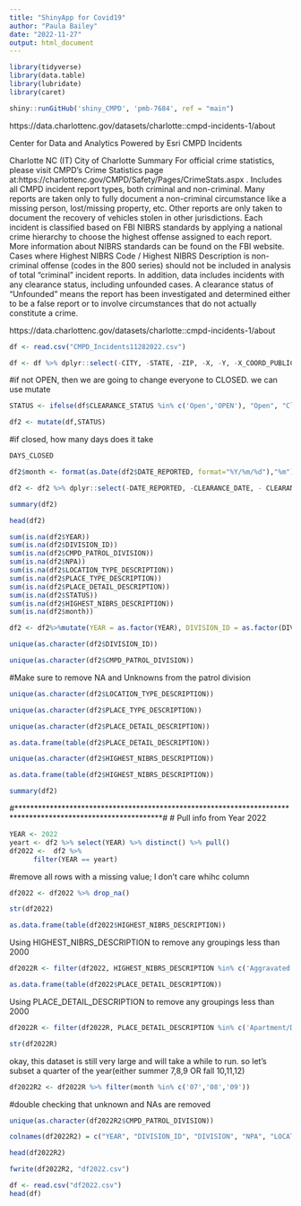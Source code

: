 ```yaml
---
title: "ShinyApp for Covid19"
author: "Paula Bailey"
date: "2022-11-27"
output: html_document
---
```


```r
library(tidyverse)
library(data.table)
library(lubridate)
library(caret)
```


```r
shiny::runGitHub('shiny_CMPD', 'pmb-7684', ref = "main")
```


https://data.charlottenc.gov/datasets/charlotte::cmpd-incidents-1/about


Center for Data and Analytics
Powered by Esri
CMPD Incidents

Charlotte NC (IT)
City of Charlotte
Summary
For official crime statistics, please visit CMPD's Crime Statistics page at:https://charlottenc.gov/CMPD/Safety/Pages/CrimeStats.aspx . Includes all CMPD incident report types, both criminal and non-criminal. Many reports are taken only to fully document a non-criminal circumstance like a missing person, lost/missing property, etc. Other reports are only taken to document the recovery of vehicles stolen in other jurisdictions. Each incident is classified based on FBI NIBRS standards by applying a national crime hierarchy to choose the highest offense assigned to each report. More information about NIBRS standards can be found on the FBI website. Cases where Highest NIBRS Code / Highest NIBRS Description is non-criminal offense (codes in the 800 series) should not be included in analysis of total “criminal” incident reports. In addition, data includes incidents with any clearance status, including unfounded cases. A clearance status of “Unfounded” means the report has been investigated and determined either to be a false report or to involve circumstances that do not actually constitute a crime.

https://data.charlottenc.gov/datasets/charlotte::cmpd-incidents-1/about

```r
df <- read.csv("CMPD_Incidents11282022.csv")

```

```r
df <- df %>% dplyr::select(-CITY, -STATE, -ZIP, -X, -Y, -X_COORD_PUBLIC, -Y_COORD_PUBLIC, -ADDRESS_DESCRIPTION, -Shape, -GlobalID, -LOCATION,  - HIGHEST_NIBRS_CODE, -OBJECTID, -CLEARANCE_DETAIL_STATUS, -LATITUDE_PUBLIC, -LONGITUDE_PUBLIC, -DATE_INCIDENT_BEGAN,-DATE_INCIDENT_END, -INCIDENT_REPORT_ID)
```

#if not OPEN, then we are going to change everyone to CLOSED. we can use mutate
```r
STATUS <- ifelse(df$CLEARANCE_STATUS %in% c('Open','OPEN'), "Open", "Closed")
```

```r
df2 <- mutate(df,STATUS)
```

#if closed, how many days does it take
```r
DAYS_CLOSED 
```

```r
df2$month <- format(as.Date(df2$DATE_REPORTED, format="%Y/%m/%d"),"%m")
```


```r
df2 <- df2 %>% dplyr::select(-DATE_REPORTED, -CLEARANCE_DATE, - CLEARANCE_STATUS)
```

```r
summary(df2)
```


```r
head(df2)
```

```r
sum(is.na(df2$YEAR))
sum(is.na(df2$DIVISION_ID))
sum(is.na(df2$CMPD_PATROL_DIVISION))
sum(is.na(df2$NPA))
sum(is.na(df2$LOCATION_TYPE_DESCRIPTION))
sum(is.na(df2$PLACE_TYPE_DESCRIPTION))
sum(is.na(df2$PLACE_DETAIL_DESCRIPTION))
sum(is.na(df2$STATUS))
sum(is.na(df2$HIGHEST_NIBRS_DESCRIPTION))
sum(is.na(df2$month))
```



```r
df2 <- df2%>%mutate(YEAR = as.factor(YEAR), DIVISION_ID = as.factor(DIVISION_ID), NPA = as.factor(NPA), CMPD_PATROL_DIVISION = as.factor(CMPD_PATROL_DIVISION), LOCATION_TYPE_DESCRIPTION = as.factor(LOCATION_TYPE_DESCRIPTION),PLACE_TYPE_DESCRIPTION = as.factor(PLACE_TYPE_DESCRIPTION), PLACE_DETAIL_DESCRIPTION = as.factor(PLACE_DETAIL_DESCRIPTION), HIGHEST_NIBRS_DESCRIPTION = as.factor(HIGHEST_NIBRS_DESCRIPTION),STATUS = as.factor(STATUS), month = as.factor(month))
```





```r
unique(as.character(df2$DIVISION_ID))
```

```r
unique(as.character(df2$CMPD_PATROL_DIVISION))
```
#Make sure to remove NA and Unknowns from the patrol division

```r
unique(as.character(df2$LOCATION_TYPE_DESCRIPTION))
```


```r
unique(as.character(df2$PLACE_TYPE_DESCRIPTION))
```


```r
unique(as.character(df2$PLACE_DETAIL_DESCRIPTION))
```

```r
as.data.frame(table(df2$PLACE_DETAIL_DESCRIPTION))
```


```r
unique(as.character(df2$HIGHEST_NIBRS_DESCRIPTION))
```


```r
as.data.frame(table(df2$HIGHEST_NIBRS_DESCRIPTION))
```

```r
summary(df2)
```

#*************************************************************************************************************#
# Pull info from Year 2022 

```r
YEAR <- 2022
yeart <- df2 %>% select(YEAR) %>% distinct() %>% pull()
df2022 <-  df2 %>% 
      filter(YEAR == yeart)
```



#remove all rows with a missing value; I don't care whihc column
```r
df2022 <- df2022 %>% drop_na()
```


```r
str(df2022)
```



```r
as.data.frame(table(df2022$HIGHEST_NIBRS_DESCRIPTION))
```

Using HIGHEST_NIBRS_DESCRIPTION to remove any groupings less than 2000
```r
df2022R <- filter(df2022, HIGHEST_NIBRS_DESCRIPTION %in% c('Aggravated Assault', 'All Other Offenses','All Other Thefts', 'Burglary/B&E','Damage/Vandalism Of Property','Drug/Narcotic Violations','Intimidation','Missing Person','Motor Vehicle Theft','Other Unlisted Non-Criminal',  'Shoplifting', 'Simple Assault', 'Theft of Motor Vehicle'))
```



```r
as.data.frame(table(df2022$PLACE_DETAIL_DESCRIPTION))
```

Using PLACE_DETAIL_DESCRIPTION to remove any groupings less than 2000
```r
df2022R <- filter(df2022R, PLACE_DETAIL_DESCRIPTION %in% c('Apartment/Duplex Private Res', 'Convenience Store','Department Store', 'Gas Station','Grocery Store/Supermarket','Hotel/Motel','Other - Commercial Place','Other - Open Area','Other - Retail','Private Residence',  'Restaurant/Diner/Coffee Shop', 'Street/Highway'))
```


```r
str(df2022R)
```

okay, this dataset is still very large and will take a while to run.  so let's subset a quarter of the year(either summer 7,8,9 OR fall 10,11,12)

```r
df2022R2 <- df2022R %>% filter(month %in% c('07','08','09'))
```

#double checking that unknown and NAs are removed
```r
unique(as.character(df2022R2$CMPD_PATROL_DIVISION))
```

```r
colnames(df2022R2) = c("YEAR", "DIVISION_ID", "DIVISION", "NPA", "LOCATION", "PLACE_TYPE", "PLACE_DETAIL","NIBRS", "STATUS", "MONTH")
```


```r
head(df2022R2)
```

```r
fwrite(df2022R2, "df2022.csv")
```



```r
df <- read.csv("df2022.csv")
head(df)
```






